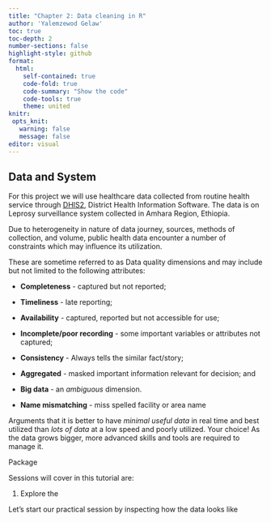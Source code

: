 ---
title: "Chapter 2: Data cleaning in R"
author: 'Yalemzewod Gelaw'
toc: true
toc-depth: 2
number-sections: false
highlight-style: github
format:
  html:
    self-contained: true
    code-fold: true
    code-summary: "Show the code"
    code-tools: true
    theme: united 
knitr: 
 opts_knit: 
   warning: false
   message: false
editor: visual
---

## Data and System

For this project we will use healthcare data collected from routine health service through [DHIS2](https://dhis2.org/ "DHIS2 is an open-source project a free and open-source software platform for the collection, reporting, analysis and dissemination of aggregate and individual-level data"), District Health Information Software. The data is on Leprosy surveillance system collected in Amhara Region, Ethiopia.

Due to heterogeneity in nature of data journey, sources, methods of collection, and volume, public health data encounter a number of constraints which may influence its utilization.

<div>

These are sometime referred to as Data quality dimensions and may include but not limited to the following attributes:

-   **Completeness** - captured but not reported;

-   **Timeliness** - late reporting;

-   **Availability** - captured, reported but not accessible for use;

-   **Incomplete/poor recording** - some important variables or attributes not captured;

-   **Consistency** - Always tells the similar fact/story;

-   **Aggregated** - masked important information relevant for decision; and

-   **Big data** - an *ambiguous* dimension.

-   **Name mismatching** - miss spelled facility or area name

Arguments that it is better to have *minimal useful data* in real time and best utilized than *lots of data* at a low speed and poorly utilized. Your choice! As the data grows bigger, more advanced skills and tools are required to manage it.

</div>

Package

Sessions will cover in this tutorial are:

1.  Explore the

Let's start our practical session by inspecting how the data looks like
